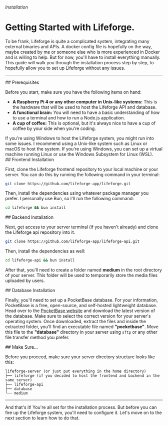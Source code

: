 
###### Installation

# Getting Started with Lifeforge.

To be frank, Lifeforge is quite a complicated system, integrating many external binaries and APIs. A docker config file is hopefully on the way, maybe created by me or someone else who is more experienced in Docker and is willing to help. But for now, you'll have to install everything manually. This guide will walk you through the installation process step by step, to hopefully allow you to set up Lifeforge without any issues.

---

<section id="prerequisites">
## Prerequisites

Before you start, make sure you have the following items on hand:

- **A Raspberry Pi 4 or any other computer in Unix-like systems:** This is the hardware that will be used to host the Lifeforge API and database.
- **A functional brain:** You will need to have a basic understanding of how to use a terminal and how to run a Node.js application.
- **A cup of coffee:** This is optional, but it's always nice to have a cup of coffee by your side when you're coding.

<Notes>
If you're using Windows to host the Lifeforge system, you might run into some issues. I recommend using a Unix-like system such as Linux or macOS to host the system. If you're using Windows, you can set up a virtual machine running Linux or use the Windows Subsystem for Linux (WSL).
</Notes>
</section>

<section id="frontend-installation">
## Frontend Installation

First, clone the Lifeforge frontend repository to your local machine or your server. You can do this by running the following command in your terminal:


```bash
git clone https://github.com/lifeforge-app/lifeforge.git
```

Then, install the dependencies using whatever package manager you prefer. I personally use Bun, so I'll run the following command:

```bash
cd lifeforge && bun install
```
</section>

<section id="backend-installation">
## Backend Installation

Next, get access to your server terminal (if you haven't already) and clone the Lifeforge api repository into it.

```bash
git clone https://github.com/lifeforge-app/lifeforge-api.git
```

Then, install the dependencies as well:

```bash
cd lifeforge-api && bun install
```

After that, you'll need to create a folder named **medium** in the root directory of your server. This folder will be used to temporarily store the media files uploaded by users.
</section>

<section id="database-installation">
## Database Installation

Finally, you'll need to set up a PocketBase database. For your information, PocketBase is a free, open-source, and self-hosted lightweight database. Head over to the [PocketBase website](https://pocketbase.io) and download the latest version of the database. Make sure to select the correct version for your server's operating system. Once downloaded, extract the files and inside the extracted folder, you'll find an executable file named **"pocketbase"**. Move this file to the **"database"** directory in your server using <code>sftp</code> or any other file transfer method you prefer.

</section>

<section id="make-sure">
## Make Sure...

Before you proceed, make sure your server directory structure looks like this:

```plaintext
lifeforge-server (or just put everything in the home directory)
├── lifeforge (if you decided to host the frontend and backend in the same server)
├── lifeforge-api
├── database
└── medium
```
</section>

---

And that's it! You're all set for the installation process. But before you can fire up the Lifeforge system, you'll need to configure it. Let's move on to the next section to learn how to do that.